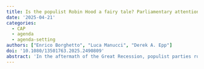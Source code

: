 ```yaml
---
title: Is the populist Robin Hood a fairy tale? Parliamentary attention to social welfare
date: '2025-04-21'
categories:
  - CAP
  - agenda
  - agenda-setting
authors: ["Enrico Borghetto", "Luca Manucci", "Derek A. Epp"]
doi: '10.1080/13501763.2025.2490809'
abstract: 'In the aftermath of the Great Recession, populist parties rose to prominence across Europe, campaigning on the promise to do something about growing economic inequality by funding social welfare programs. We investigate if the pro-welfare reputation of European populist parties, either on the left or the right, is well deserved. We draw on a dataset of questions asked by members of parliament from nine European democracies over three decades. We want to know if members of populist parties spend more of their question time asking about social welfare than members of mainstream parties. Empirical analyses reveal no meaningful difference: populist parties ask about welfare but do not devote a larger share of their questions to the topic than non-populist parties, and rising economic inequality does nothing to change this dynamic. If anything, populist parties ask about welfare less. Our results suggest that populists talk the talk but – once elected – do not walk the walk.'
---
```

